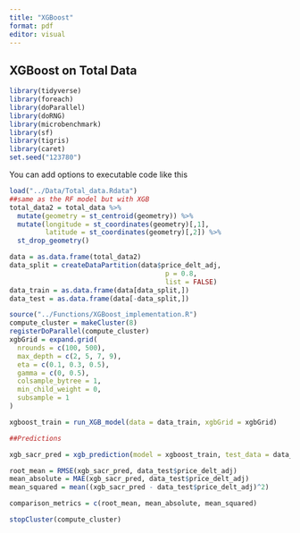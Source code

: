 ```yaml
---
title: "XGBoost"
format: pdf
editor: visual
---
```


## XGBoost on Total Data

```r
library(tidyverse)
library(foreach)
library(doParallel)
library(doRNG)
library(microbenchmark)
library(sf)
library(tigris)
library(caret)
set.seed("123780")
```

You can add options to executable code like this

```r
load("../Data/Total_data.Rdata")
##same as the RF model but with XGB
total_data2 = total_data %>% 
  mutate(geometry = st_centroid(geometry)) %>% 
  mutate(longitude = st_coordinates(geometry)[,1], 
         latitude = st_coordinates(geometry)[,2]) %>% 
  st_drop_geometry()

data = as.data.frame(total_data2)
data_split = createDataPartition(data$price_delt_adj,
                                       p = 0.8,
                                       list = FALSE)
data_train = as.data.frame(data[data_split,])
data_test = as.data.frame(data[-data_split,])


```

```r
source("../Functions/XGBoost_implementation.R")
compute_cluster = makeCluster(8)
registerDoParallel(compute_cluster)
xgbGrid = expand.grid(
  nrounds = c(100, 500),
  max_depth = c(2, 5, 7, 9),
  eta = c(0.1, 0.3, 0.5),
  gamma = c(0, 0.5),
  colsample_bytree = 1,
  min_child_weight = 0,
  subsample = 1
)

xgboost_train = run_XGB_model(data = data_train, xgbGrid = xgbGrid)

##Predictions

xgb_sacr_pred = xgb_prediction(model = xgboost_train, test_data = data_test)

root_mean = RMSE(xgb_sacr_pred, data_test$price_delt_adj)
mean_absolute = MAE(xgb_sacr_pred, data_test$price_delt_adj)
mean_squared = mean((xgb_sacr_pred - data_test$price_delt_adj)^2)

comparison_metrics = c(root_mean, mean_absolute, mean_squared)

stopCluster(compute_cluster)
```

